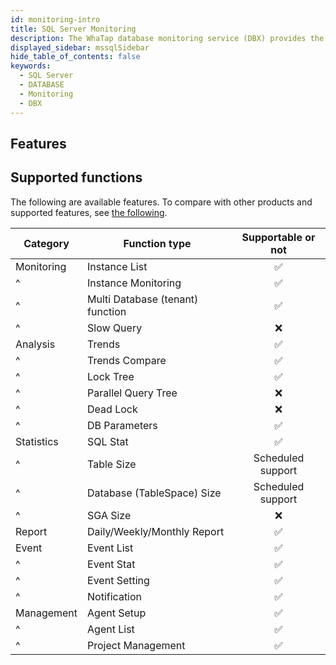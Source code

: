 ```yaml
---
id: monitoring-intro
title: SQL Server Monitoring
description: The WhaTap database monitoring service (DBX) provides the performance monitoring service by collecting data based on queries.
displayed_sidebar: mssqlSidebar
hide_table_of_contents: false
keywords:
  - SQL Server
  - DATABASE
  - Monitoring
  - DBX
---
```



<Dbintroductiondesc />

## Features

<CommonCont />

<Dbspecification />

## Supported functions

The following are available features. To compare with other products and supported features, see [the following](../support-env#compare-db).

| Category   | Function type                    |        Supportable or not       |
| ---------- | -------------------------------- | :-----------------------------: |
| Monitoring | Instance List                    | <span class='emoji-ok'>✅</span> |
| ^          | Instance Monitoring              | <span class='emoji-ok'>✅</span> |
| ^          | Multi Database (tenant) function | <span class='emoji-ok'>✅</span> |
| ^          | Slow Query                       | <span class='emoji-no'>❌</span> |
| Analysis   | Trends                           | <span class='emoji-ok'>✅</span> |
| ^          | Trends Compare                   | <span class='emoji-ok'>✅</span> |
| ^          | Lock Tree                        | <span class='emoji-ok'>✅</span> |
| ^          | Parallel Query Tree              | <span class='emoji-no'>❌</span> |
| ^          | Dead Lock                        | <span class='emoji-no'>❌</span> |
| ^          | DB Parameters                    | <span class='emoji-ok'>✅</span> |
| Statistics | SQL Stat                         | <span class='emoji-ok'>✅</span> |
| ^          | Table Size                       |        Scheduled support        |
| ^          | Database (TableSpace) Size       |        Scheduled support        |
| ^          | SGA Size                         | <span class='emoji-no'>❌</span> |
| Report     | Daily/Weekly/Monthly Report      | <span class='emoji-ok'>✅</span> |
| Event      | Event List                       | <span class='emoji-ok'>✅</span> |
| ^          | Event Stat                       | <span class='emoji-ok'>✅</span> |
| ^          | Event Setting                    | <span class='emoji-ok'>✅</span> |
| ^          | Notification                     | <span class='emoji-ok'>✅</span> |
| Management | Agent Setup                      | <span class='emoji-ok'>✅</span> |
| ^          | Agent List                       | <span class='emoji-ok'>✅</span> |
| ^          | Project Management               | <span class='emoji-ok'>✅</span> |
